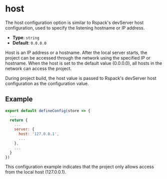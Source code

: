 # host

The host configuration option is similar to Rspack's devServer host configuration, used to specify the listening hostname or IP address.

- **Type**: `string`
- **Default**: `0.0.0.0`

Host is an IP address or a hostname. After the local server starts, the project can be accessed through the network using the specified IP or hostname. When the host is set to the default value (0.0.0.0), all hosts in the network can access the project.

During project build, the host value is passed to Rspack's devServer host configuration as the configuration value.

## Example

```js title="emp-config.js"
export default defineConfig(store => {
  ...
  return {
    ...
    server: {
      host: '127.0.0.1',
      ...
    },
    ...
  }
})
```

This configuration example indicates that the project only allows access from the local host (127.0.0.1).